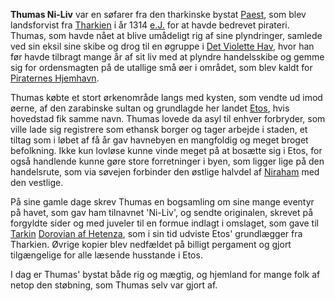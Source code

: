 {{title:Thumas Ni-Liv}}
{{author:Laura Holmegaard}}
{{timestamp:2010-02-15T16:35:30Z}}
{{copyright:Thumas Ni-Liv}}
'''Thumas Ni-Liv''' var en søfarer fra den tharkinske bystat [[Paest]], som blev landsforvist fra [[Tharkien]] i år 1314 [[e.J.]] for at havde bedrevet pirateri. Thumas, som havde nået at blive umådeligt rig af sine plyndringer, samlede ved sin eksil sine skibe og drog til en øgruppe i [[Det Violette Hav]], hvor han før havde tilbragt mange år af sit liv med at plyndre handelsskibe og gemme sig for ordensmagten på de utallige små øer i området, som blev kaldt for [[Piraternes Hjemhavn]].

Thumas købte et stort ørkenområde langs med kysten, som vendte ud imod øerne, af den zarabinske sultan og grundlagde her landet [[Etos]], hvis hovedstad fik samme navn. Thumas lovede da asyl til enhver forbryder, som ville lade sig registrere som ethansk borger og tager arbejde i staden, et tiltag som i løbet af få år gav havnebyen en mangfoldig og meget broget befolkning. Ikke kun lovløse kunne vinde meget på at bosætte sig i Etos, for også handlende kunne gøre store forretninger i byen, som ligger lige på den handelsrute, som via søvejen forbinder den østlige halvdel af [[Niraham]] med den vestlige.

På sine gamle dage skrev Thumas en bogsamling om sine mange eventyr på havet, som gav ham tilnavnet 'Ni-Liv', og sendte originalen, skrevet på forgyldte sider og med juveler til en formue indlagt i omslaget, som gave til [[Tarkin]] [[Dorovian af Hetenza]], som i sin tid udviste Etos' grundlægger fra Tharkien. Øvrige kopier blev nedfældet på billigt pergament og gjort tilgængelige for alle læsende husstande i Etos.

I dag er Thumas' bystat både rig og mægtig, og hjemland for mange folk af netop den støbning, som Thumas selv var gjort af.
